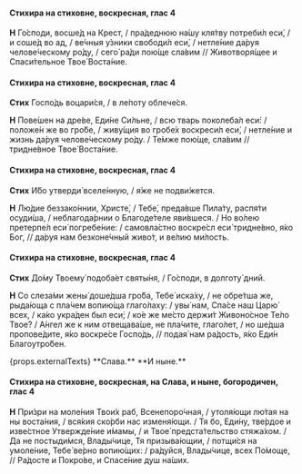 #### Стихира на стиховне, воскресная, глас 4

**Н** Го́споди, восше́д на Крест, / пра́деднюю на́шу кля́тву потреби́л еси́, / и соше́д во ад, / ве́чныя у́зники свободи́л еси́, / нетле́ние да́руя челове́ческому ро́ду, / сего́ ра́ди пою́ще сла́вим // Животворя́щее и Спаси́тельное Твое́ Воста́ние.

#### Стихира на стиховне, воскресная, глас 4

**Стих** Госпо́дь воцари́ся, / в ле́поту облече́ся.

**Н** Пове́шен на дре́ве, Еди́не Си́льне, / всю тварь поколеба́л еси́: / положе́н же во гро́бе, / живу́щия во гробе́х воскреси́л еси́, / нетле́ние и жизнь да́руя челове́ческому ро́ду. / Те́мже пою́ще, сла́вим // тридне́вное Твое́ Воста́ние.

#### Стихира на стиховне, воскресная, глас 4

**Стих** И́бо утверди́ вселе́нную, / я́же не подви́жется.

**Н** Лю́дие беззако́ннии, Христе́, / Тебе́, преда́вше Пила́ту, распя́ти осуди́ша, / неблагода́рнии о Благоде́теле яви́вшеся. / Но во́лею претерпе́л еси́ погребе́ние: / самовла́стно воскре́сл еси́ тридне́вно, я́ко Бог, // да́руя нам безконе́чный живо́т, и ве́лию ми́лость.

#### Стихира на стиховне, воскресная, глас 4

**Стих** До́му Твоему́ подоба́ет святы́ня, / Го́споди, в долготу́ дний.

**Н** Со слеза́ми жены́ доше́дша гро́ба, Тебе́ иска́ху, / не обре́тша же, рыда́юща с пла́чем вопию́ща глаго́лаху: / увы́ нам, Спа́се наш Царю́ всех, / ка́ко укра́ден был еси́; / ко́е же ме́сто держи́т Живоно́сное Те́ло Твое́? / А́нгел же к ним отвещава́ше, не пла́чите, глаго́лет, / но ше́дша пропове́дите, я́ко воскре́се Госпо́дь, // подая́ нам ра́дость, я́ко Еди́н Благоутро́бен.

<If condition={props.externalTexts}>
    <Then>
        {props.externalTexts}
    </Then>
    <Else>
        **Слава.**
    </Else>
</If>

<If condition={!props.hasExclusiveEnding}>
**И ныне.**

#### Стихира на стиховне, воскресная, на Слава, и ныне, богородичен, глас 4

**Н** При́зри на моле́ния Твои́х раб, Всенепоро́чная, / утоля́ющи лю́тая на ны воста́ния, / вся́кия ско́рби нас изменя́ющи. / Тя бо, Еди́ну, тве́рдое и изве́стное Утвержде́ние и́мамы, / и Твое́ предста́тельство стяжа́хом. / Да не постыди́мся, Влады́чице, Тя призыва́ющии, / потщи́ся на умоле́ние, Тебе́ ве́рно вопию́щих: / ра́дуйся, Влады́чице, всех По́моще, // Ра́досте и Покро́ве, и Спасе́ние душ на́ших.
</If>